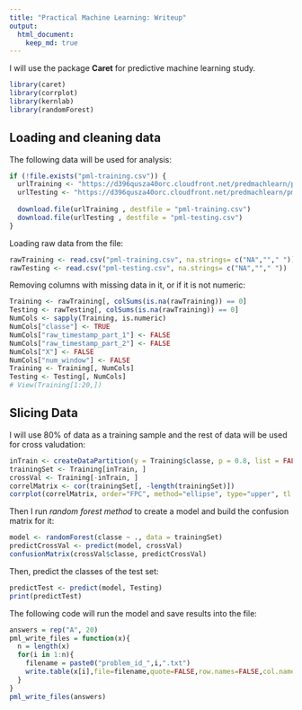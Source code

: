 ```yaml
---
title: "Practical Machine Learning: Writeup"
output: 
  html_document:
    keep_md: true
---
```


I will use the package **Caret** for predictive machine learning study.
```r
library(caret)
library(corrplot)
library(kernlab)
library(randomForest)
```

## Loading and cleaning data

The following data will be used for analysis:
```r
if (!file.exists("pml-training.csv")) {
  urlTraining <- "https://d396qusza40orc.cloudfront.net/predmachlearn/pml-training.csv"
  urlTesting <- "https://d396qusza40orc.cloudfront.net/predmachlearn/pml-testing.csv"
  
  download.file(urlTraining , destfile = "pml-training.csv")
  download.file(urlTesting , destfile = "pml-testing.csv")
}
```

Loading raw data from the file:
```r
rawTraining <- read.csv("pml-training.csv", na.strings= c("NA",""," "))
rawTesting <- read.csv("pml-testing.csv", na.strings= c("NA",""," "))
```

Removing columns with missing data in it, or if it is not numeric:
```r
Training <- rawTraining[, colSums(is.na(rawTraining)) == 0] 
Testing <- rawTesting[, colSums(is.na(rawTraining)) == 0]
NumCols <- sapply(Training, is.numeric)
NumCols["classe"] <- TRUE
NumCols["raw_timestamp_part_1"] <- FALSE
NumCols["raw_timestamp_part_2"] <- FALSE
NumCols["X"] <- FALSE
NumCols["num_window"] <- FALSE
Training <- Training[, NumCols] 
Testing <- Testing[, NumCols]
# View(Training[1:20,]) 
```

## Slicing Data

I will use 80% of data as a training sample and the rest of data will be used for cross valudation:
```r
inTrain <- createDataPartition(y = Training$classe, p = 0.8, list = FALSE)
trainingSet <- Training[inTrain, ]
crossVal <- Training[-inTrain, ]
correlMatrix <- cor(trainingSet[, -length(trainingSet)])
corrplot(correlMatrix, order="FPC", method="ellipse", type="upper", tl.col="black", tl.cex=0.5)
```

Then I run *random forest method* to create a model and build the confusion matrix for it: 
```r
model <- randomForest(classe ~ ., data = trainingSet)
predictCrossVal <- predict(model, crossVal)
confusionMatrix(crossVal$classe, predictCrossVal)
```

Then, predict the classes of the test set:
```r
predictTest <- predict(model, Testing)
print(predictTest)
```

The following code will run the model and save results into the file:
```r
answers = rep("A", 20)
pml_write_files = function(x){
  n = length(x)
  for(i in 1:n){
    filename = paste0("problem_id_",i,".txt")
    write.table(x[i],file=filename,quote=FALSE,row.names=FALSE,col.names=FALSE)
  }
}
pml_write_files(answers)
```
